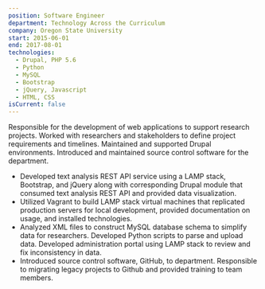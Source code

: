 ```yaml
---
position: Software Engineer
department: Technology Across the Curriculum
company: Oregon State University
start: 2015-06-01
end: 2017-08-01
technologies:
  - Drupal, PHP 5.6
  - Python
  - MySQL
  - Bootstrap
  - jQuery, Javascript
  - HTML, CSS
isCurrent: false
---
```


Responsible for the development of web applications to support research projects. Worked with researchers and stakeholders to define project requirements and timelines. Maintained and supported Drupal environments. Introduced and maintained source control software for the department.

- Developed text analysis REST API service using a LAMP stack, Bootstrap, and jQuery along with corresponding Drupal module that consumed text analysis REST API and provided data visualization.
- Utilized Vagrant to build LAMP stack virtual machines that replicated production servers for local development, provided documentation on usage, and installed technologies.
- Analyzed XML files to construct MySQL database schema to simplify data for researchers. Developed Python scripts to parse and upload data. Developed administration portal using LAMP stack to review and fix inconsistency in data.
- Introduced source control software, GitHub, to department. Responsible to migrating legacy projects to Github and provided training to team members.
